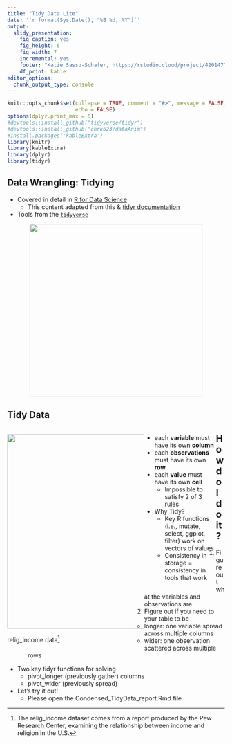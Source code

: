 ```yaml
---
title: "Tidy Data Lite"
date: '`r format(Sys.Date(), "%B %d, %Y")`'
output: 
  slidy_presentation:
    fig_caption: yes
    fig_height: 6
    fig_width: 7
    incremental: yes
    footer: "Katie Sasso-Schafer, https://rstudio.cloud/project/420147"
    df_print: kable
editor_options: 
  chunk_output_type: console
---
```


```r
knitr::opts_chunk$set(collapse = TRUE, comment = "#>", message = FALSE, error = FALSE, warning = FALSE,
                      echo = FALSE)
options(dplyr.print_max = 5)
#devtools::install_github("tidyverse/tidyr")
#devtools::install_github("chrk623/dataAnim")
#install.packages('kableExtra')
library(knitr)
library(kableExtra)
library(dplyr)
library(tidyr)
```


<style>
.column-left{
  float: left;
  width: 46%;
  text-align: left;
}
</style>

<style>
.column-left-wide{
  float: left;
  width: 63%;
  text-align: left;
}
</style>

<style>
.column-left-narrow{
  float: left;
  width: 33%;
  text-align: left;
}
</style>

## Data Wrangling: Tidying

- Covered in detail in [R for Data Science](http://r4ds.had.co.nz/index.html)
    + This content adapted from this & [tidyr documentation](https://tidyr.tidyverse.org/dev/articles/pivot.html)
- Tools from the [`tidyverse`](https://www.tidyverse.org/)

 <center><img src="./img/logos_wrangle_all.png" height="400px"/></center>

## Tidy Data

<div class="column-left-wide">
<left><img src="./img/concept_map.png" height="450px" /></left>

relig_income data[^relig_income]

[^relig_income]:The relig_income dataset comes from a report produced by the Pew Research Center, examining the relationship between income and religion in the U.S.

</div>

<div class="column-left-narrow">

- each **variable** must have its own **column**
- each **observations** must have its own **row**
- each **value** must have its own **cell**
  + Impossible to satisfy 2 of 3 rules
  
- Why Tidy?
  + Key R functions (i.e., mutate, select, ggplot, filter) work on vectors of values
  + Consistency in storage = consistency in tools that work
  
</div>
  
## How do I do it?

1. Figure out what the variables and observations are
2. Figure out if you need to your table to be
   - longer: one variable spread across multiple columns
   - wider: one observation scattered across multiple rows

- Two key tidyr functions for solving
  + pivot_longer (previously gather) columns
  + pivot_wider  (previously spread)

- Let's try it out! 
  + Please open the Condensed_TidyData_report.Rmd file




